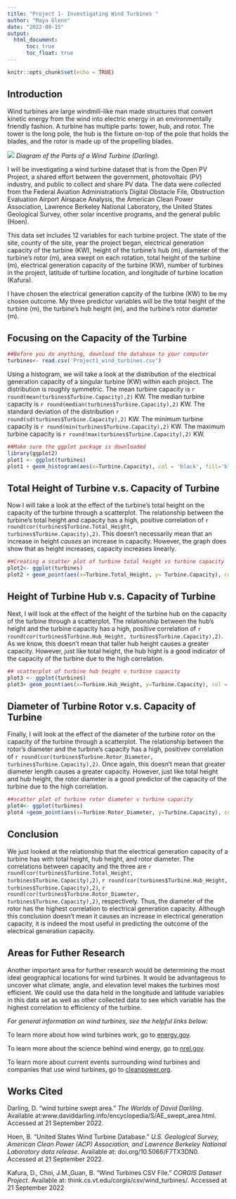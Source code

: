 ```yaml
---
title: "Project 1- Investigating Wind Turbines "
author: "Maya Glenn"
date: "2022-09-15"
output: 
  html_document:
      toc: true
      toc_float: true
---
```


```r
knitr::opts_chunk$set(echo = TRUE)
```

## Introduction

  Wind turbines are large windmill-like man made structures that convert kinetic energy from the wind into electric energy in an environmentally friendly fashion. A turbine has multiple parts: tower, hub, and rotor. The tower is the long pole, the hub is the fixture on-top of the pole that holds the blades, and the rotor is made up of the propelling blades.
  
![](http://www.daviddarling.info/images/wind_turbine_blades.gif)
*Diagram of the Parts of a Wind Turbine (Darling).*

  
  I will be investigating a wind turbine dataset that is from the Open PV Project, a shared effort between the government, photovoltaic (PV) industry, and public to collect and share PV data. The data were collected from the Federal Aviation Administration's Digital Obstacle File, Obstruction Evaluation Airport Airspace Analysis, the American Clean Power Association, Lawrence Berkeley National Laboratory, the United States Geological Survey, other solar incentive programs, and the general public (Hoen).
  
  This data set includes 12 variables for each turbine project. The state of the site,  county of the site, year the project began, electrical generation capacity of the turbine (KW), height of the turbine's hub (m), diameter of the turbine's rotor (m), area swept on each rotation, total height of the turbine (m), electrical generation capacity of the turbine (KW), number of turbines in the project, latitude of turbine location, and longitude of turbine location (Kafura).
  
  I have chosen the electrical generation capcity of the turbine (KW) to be my chosen outcome. My three predictor variables will be the total height of the turbine (m), the turbine's hub height (m), and the turbine's rotor diameter (m).
  

## Focusing on the Capacity of the Turbine

``` r
##Before you do anything, download the database to your computer
turbines<- read.csv('Project1_wind_turbines.csv')
```
Using a histogram, we will take a look at the distribution of the electrical generation capacity of a singular turbine (KW) within each project. The distribution is roughly symmetric. 
The mean turbine capacity is `r round(mean(turbines$Turbine.Capacity),2)` KW.
The median turbine capacity is `r round(median(turbines$Turbine.Capacity),2)` KW. 
The standard deviation of the distribution `r round(sd(turbines$Turbine.Capacity),2)` KW.
The minimum turbine capacity is `r round(min(turbines$Turbine.Capacity),2)` KW.
The maximum turbine capacity is `r round(max(turbines$Turbine.Capacity),2)` KW.

```r
##Make sure the ggplot package is downloaded 
library(ggplot2)
plot1 <- ggplot(turbines)
plot1 + geom_histogram(aes(x=Turbine.Capacity), col = 'black', fill='blue') + labs(title = 'Distribution of Capacity of the Turbine', x = 'Capacity of Turbine (KW)', y= 'Frequency')
```


## Total Height of Turbine v.s. Capacity of Turbine

Now I will take a look at the effect of the turbine's total height on the capacity of the turbine through a scatterplot. 
The relationship between the turbine's total height and capacity has a high, positive correlation of `r round(cor(turbines$Turbine.Total_Height, turbines$Turbine.Capacity),2)`. This doesn't necessarily mean that an increase in height *causes* an increase in capacity. However, the graph does show that as height increases, capacity increases linearly. 

```r
##Creating a scatter plot of turbine total height vs turbine capacity
plot2<- ggplot(turbines)
plot2 + geom_point(aes(x=Turbine.Total_Height, y= Turbine.Capacity), col='green') + labs(title='Relationship between Total Height and Capacity of Turbine', x='Total Height of Turbine(m)', y='Capacity of Turbine(KW)')
```


## Height of Turbine Hub v.s. Capacity of Turbine

Next, I will look at the effect of the height of the turbine hub on the capacity of the turbine through a scatterplot. 
The relationship between the hub's height and the turbine capacity has a high, positive correlation of `r round(cor(turbines$Turbine.Hub_Height, turbines$Turbine.Capacity),2)`. As we know, this doesn't mean that taller hub height causes a greater capacity. However, just like total height, the hub hight is a good indicator of the capacity of the turbine due to the high correlation. 

```r
## scatterplot of turbine hub height v turbine capacity
plot3 <- ggplot(turbines)
plot3+ geom_point(aes(x=Turbine.Hub_Height, y=Turbine.Capacity), col = 'purple') + labs(title = 'Relationship between Hub Height and Capacity of Turbine', x='Hub Height(m)', y='Capacity of Turbine(KW)')
```


## Diameter of Turbine Rotor v.s. Capacity of Turbine

Finally, I will look at the effect of the diameter of the turbine rotor on the capacity of the turbine through a scatterplot. 
The relationship between the rotor's diameter and the turbine's capacity has a high, positivev correlation of `r round(cor(turbines$Turbine.Rotor_Diameter, turbines$Turbine.Capacity),2)`. Once again, this doesn't mean that greater diameter length causes a greater capacity. However, just like total height and hub height, the rotor diameter is a good predictor of the capacity of the turbine due to the high correlation. 

```r
##scatter plot of turbine rotor diameter v turbine capacity
plot4<- ggplot(turbines)
plot4 +geom_point(aes(x=Turbine.Rotor_Diameter, y=Turbine.Capacity), col = 'red') + labs(title = 'Relationship between Rotor Diameter and Capacity of Turbine', x='Rotor Diameter(m)', y='Capacity of Turbine(KW)') 
```



## Conclusion

We just looked at the relationship that the electrical generation capacity of a turbine has with total height, hub height, and rotor diameter. The correlations between capacity and the three are `r round(cor(turbines$Turbine.Total_Height, turbines$Turbine.Capacity),2)`, `r round(cor(turbines$Turbine.Hub_Height, turbines$Turbine.Capacity),2)`, `r round(cor(turbines$Turbine.Rotor_Diameter, turbines$Turbine.Capacity),2)`, respectively. Thus, the diameter of the rotor has the highest correlation to electrical generation capacity. Although this conclusion doesn't mean it causes an increase in electrical generation capacity, it is indeed the most useful in predicting the outcome of the electrical generation capacity. 


## Areas for Futher Research 

Another important area for further research would be determining the most ideal geographical locations for wind turbines. It would be advantageous to uncover what climate, angle, and elevation level makes the turbines most efficient. We could use the data held in the longitude and latitude variables in this data set as well as other collected data to see which variable has the highest correlation to efficiency of the turbine. 

*For general information on wind turbines, see the helpful links below:*

To learn more about how wind turbines work, go to [energy.gov](https://www.energy.gov/eere/wind/how-do-wind-turbines-work).

To learn more about the science behind wind energy, go to [nrel.gov](https://www.nrel.gov/research/re-wind.html).

To learn more about current events surrounding wind turbines and companies that use wind turbines, go to [cleanpower.org](https://cleanpower.org).


## Works Cited

Darling, D. "wind turbine swept area." *The Worlds of David Darlilng*. Available            at:www.daviddarling.info/encyclopedia/S/AE_swept_area.html. Accessed at 21 September       2022. 

Hoen, B. "United States Wind Turbine Database." *U.S. Geological Survey, American Clean      Power (ACP) Association, and Lawrence Berkeley National Laboratory data release*.         Available at: doi.org/10.5066/F7TX3DN0. Accessed at 21 September 2022. 

Kafura, D., Choi, J.M.,Guan, B. "Wind Turbines CSV File." *CORGIS Dataset Project*.         Available at: think.cs.vt.edu/corgis/csv/wind_turbines/. Accessed at 21 September 2022


